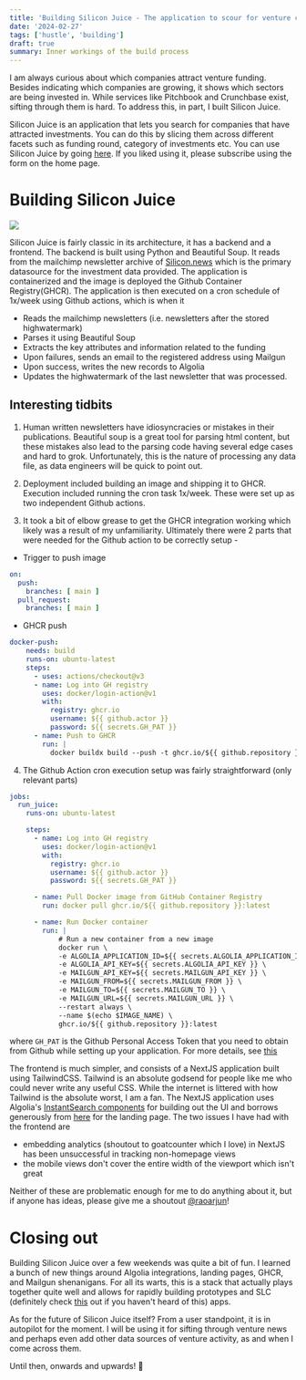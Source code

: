 ```yaml
---
title: 'Building Silicon Juice - The application to scour for venture capital activity'
date: '2024-02-27'
tags: ['hustle', 'building']
draft: true
summary: Inner workings of the build process
---
```


I am always curious about which companies attract venture funding. Besides indicating which companies are growing, it shows which sectors are being invested in. While services like Pitchbook and Crunchbase exist, sifting through them is hard. To address this, in part, I built Silicon Juice. 

Silicon Juice is an application that lets you search for companies that have attracted investments. You can do this by slicing them across different facets such as funding round, category of investments etc. You can use Silicon Juice by going [here](https://siliconjuice.netlify.app/). If you liked using it, please subscribe using the form on the home page. 

# Building Silicon Juice

![](/static/images/siliconjuice-arch.png)

Silicon Juice is fairly classic in its architecture, it has a backend and a frontend. The backend is built using Python and Beautiful Soup. It reads from the mailchimp newsletter archive of [Silicon.news](https://www.silicon.news) which is the primary datasource for the investment data provided. The application is containerized and the image is deployed the Github Container Registry(GHCR). The application is then executed on a cron schedule of 1x/week using Github actions, which is when it 
- Reads the mailchimp newsletters (i.e. newsletters after the stored highwatermark)
- Parses it using Beautiful Soup 
- Extracts the key attributes and information related to the funding 
- Upon failures, sends an email to the registered address using Mailgun
- Upon success, writes the new records to Algolia 
- Updates the highwatermark of the last newsletter that was processed.

## Interesting tidbits 

1. Human written newsletters have idiosyncracies or mistakes in their publications. Beautiful soup is a great tool for parsing html content, but these mistakes also lead to the parsing code having several edge cases and hard to grok. Unfortunately, this is the nature of processing any data file, as data engineers will be quick to point out. 

2. Deployment included building an image and shipping it to GHCR. Execution included running the cron task 1x/week. These were set up as two independent Github actions. 

3. It took a bit of elbow grease to get the GHCR integration working which likely was a result of my unfamiliarity. Ultimately there were 2 parts that were needed for the Github action to be correctly setup - 

- Trigger to push image 

```yaml
on: 
  push:
    branches: [ main ]
  pull_request:
    branches: [ main ]
```

- GHCR push 

```yaml
docker-push:
    needs: build
    runs-on: ubuntu-latest
    steps:
      - uses: actions/checkout@v3
      - name: Log into GH registry
        uses: docker/login-action@v1
        with:
          registry: ghcr.io
          username: ${{ github.actor }}
          password: ${{ secrets.GH_PAT }}
      - name: Push to GHCR 
        run: |
          docker buildx build --push -t ghcr.io/${{ github.repository }}:latest .
```
4. The Github Action cron execution setup  was fairly straightforward (only relevant parts)

```yaml
jobs:
  run_juice:
    runs-on: ubuntu-latest

    steps:
      - name: Log into GH registry
        uses: docker/login-action@v1
        with:
          registry: ghcr.io
          username: ${{ github.actor }}
          password: ${{ secrets.GH_PAT }}

      - name: Pull Docker image from GitHub Container Registry
        run: docker pull ghcr.io/${{ github.repository }}:latest

      - name: Run Docker container
        run: |
            # Run a new container from a new image
            docker run \
            -e ALGOLIA_APPLICATION_ID=${{ secrets.ALGOLIA_APPLICATION_ID }} \
            -e ALGOLIA_API_KEY=${{ secrets.ALGOLIA_API_KEY }} \
            -e MAILGUN_API_KEY=${{ secrets.MAILGUN_API_KEY }} \
            -e MAILGUN_FROM=${{ secrets.MAILGUN_FROM }} \
            -e MAILGUN_TO=${{ secrets.MAILGUN_TO }} \
            -e MAILGUN_URL=${{ secrets.MAILGUN_URL }} \
            --restart always \
            --name $(echo $IMAGE_NAME) \
            ghcr.io/${{ github.repository }}:latest
```

where `GH_PAT` is the Github Personal Access Token that you need to obtain from Github while setting up your application. For more details, see [this](https://docs.github.com/en/authentication/keeping-your-account-and-data-secure/managing-your-personal-access-tokens)

The frontend is much simpler, and consists of a NextJS application built using TailwindCSS. Tailwind is an absolute godsend for people like me who could never write any useful CSS. While the internet is littered with how Tailwind is the absolute worst, I am a fan. The NextJS application uses Algolia's [InstantSearch components](https://www.algolia.com/doc/api-reference/widgets/instantsearch/react/) for building out the UI and borrows generously from [here](https://tailwindflex.com/@limaa-m/simple-landing-page) for the landing page. The two issues I have had with the frontend are 

- embedding analytics (shoutout to goatcounter which I love) in NextJS has been unsuccessful in tracking non-homepage views 
- the mobile views don't cover the entire width of the viewport which isn't great

Neither of these are problematic enough for me to do anything about it, but if anyone has ideas, please give me a shoutout [@raoarjun](https://twitter.com/raoarjun)!

# Closing out 

Building Silicon Juice over a few weekends was quite a bit of fun. I learned a bunch of new things around Algolia integrations, landing pages, GHCR, and Mailgun shenanigans. For all its warts, this is a stack that actually plays together quite well and allows for rapidly building prototypes and SLC (definitely check [this](https://longform.asmartbear.com/slc/) out if you haven't heard of this) apps.

As for the future of Silicon Juice itself? From a user standpoint, it is in autopilot for the moment. I will be using it for sifting through venture news and perhaps even add other data sources of venture activity, as and when I come across them. 

Until then, onwards and upwards! 🚀